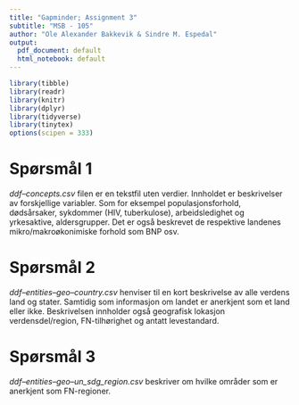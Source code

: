 ```yaml
---
title: "Gapminder; Assignment 3"
subtitle: "MSB - 105"
author: "Ole Alexander Bakkevik & Sindre M. Espedal"
output:
  pdf_document: default
  html_notebook: default
---
```


```r
library(tibble)
library(readr)
library(knitr)
library(dplyr)
library(tidyverse)
library(tinytex)
options(scipen = 333)
```


# Spørsmål 1

*ddf--concepts.csv* filen er en tekstfil uten verdier. Innholdet er beskrivelser av forskjellige variabler. Som for eksempel populasjonsforhold, dødsårsaker, sykdommer (HIV, tuberkulose), arbeidsledighet og yrkesaktive, aldersgrupper. Det er også beskrevet de respektive landenes mikro/makroøkonimiske forhold  som BNP osv.


# Spørsmål 2

*ddf--entities--geo--country.csv*  henviser til en kort beskrivelse av alle verdens land og stater. Samtidig som  informasjon om landet er anerkjent som et land eller ikke. Beskrivelsen innholder også geografisk lokasjon verdensdel/region, FN-tilhørighet og antatt levestandard. 

# Spørsmål 3


*ddf--entities--geo--un_sdg_region.csv* beskriver om hvilke områder som er anerkjent som FN-regioner.
 







